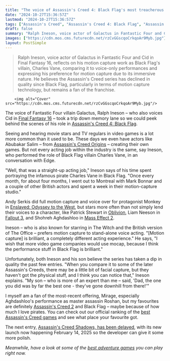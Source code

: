 ```yaml
---
title: "The voice of Assassin's Creed 4: Black Flag's most treacherous pirate wishes 'more video game companies would use mocap, because I think the performance stuff in Black Flag is brilliant'"
date: "2024-10-27T15:36:57Z"
lastmod: "2024-10-27T15:36:57Z"
tags: ["Assassin's Creed", "Assassin's Creed 4: Black Flag", "Assassin's Creed 2", "Assassin's Creed Origins", "Assassin's Creed Mirage", "Assassin's Creed Shadows", 'Final Fantasy 16', 'Enslaved: Odyssey to the West', 'Oblivion', 'Fallout 3', 'Mass Effect 2', 'Adventure Games', 'Motion Capture', 'Voice Acting']
draft: false
summary: "Ralph Ineson, voice actor of Galactus in Fantastic Four and Cid in Final Fantasy 16, reflects on his motion capture work as Black Flag's villain, Charles Vane, comparing it to voice-only performances and expressing his preference for motion capture due to its immersive nature. He believes the Assassin's Creed series has declined in quality since Black Flag, particularly in terms of motion capture technology, but remains a fan of the franchise."
images: ["https://cdn.mos.cms.futurecdn.net/rzCvGGscqoCrkqoAr9Myb.jpg"]
layout: PostSimple
---
```

> Ralph Ineson, voice actor of Galactus in Fantastic Four and Cid in Final Fantasy 16, reflects on his motion capture work as Black Flag's villain, Charles Vane, comparing it to voice-only performances and expressing his preference for motion capture due to its immersive nature. He believes the Assassin's Creed series has declined in quality since Black Flag, particularly in terms of motion capture technology, but remains a fan of the franchise.


        <img alt="Cover" src="https://cdn.mos.cms.futurecdn.net/rzCvGGscqoCrkqoAr9Myb.jpg"/>
        
The voice of Fantastic Four villain Galactus, Ralph Ineson – who also voices Cid in [<u>Final Fantasy 16</u>](https://www.gamesradar.com/final-fantasy-16-guide/) – took a trip down memory lane so we could peek behind the scenes of his role in [<u>Assassin's Creed 4: Black Flag</u>](https://www.gamesradar.com/assassin-s-creed-iv-black-flag/).

Seeing and hearing movie stars and TV regulars in video games is a lot more common than it used to be. These days we even have actors like Abubakar Salim – from [<u>Assassin's Creed Origins</u>](https://www.gamesradar.com/assassin-s-creed-origins/) – creating their own games. But not every acting job within the industry is the same, say Ineson, who performed the role of Black Flag villain Charles Vane, in an conversation with Edge.

"Well, that was a straight-up acting job," Ineson says of his time spent portraying the infamous pirate Charles Vane in Black Flag. "Once every month, for about four months, I went out to Montreal with Mark Bonnar and a couple of other British actors and spent a week in their motion-capture studio."

Andy Serkis did full motion capture and voice over for protagonist Monkey in [<u>Enslaved: Odyssey to the West</u>](https://www.gamesradar.com/enslaved-odyssey-to-the-west-review/), but stars more often than not simply lend their voices to a character, like Patrick Stewart in [<u>Oblivion</u>](https://www.gamesradar.com/oblivion/), Liam Neeson in [<u>Fallout 3</u>](https://www.gamesradar.com/fallout-3/), and Shohreh Aghdashloo in [<u>Mass Effect 2</u>](https://www.gamesradar.com/mass-effect-2-review/). 

Ineson – who is also known for starring in The Witch and the British version of The Office – prefers motion capture to stand-alone voice acting. "[Motion capture] is brilliant, a completely different acting experience." He says, "I wish that more video game companies would use mocap, because I think the performance stuff in Black Flag is brilliant."

Unfortunately, both Ineson and his son believe the series has taken a dip in quality the past few entries. "When you compare it to some of the later Assassin's Creeds, there may be a little bit of facial capture, but they haven't got the physical stuff, and I think you can notice that," Ineson explains. "My son – who is more of an expert than me – said, 'Dad, the one you did was by far the best one - they've gone downhill from there!'"

I myself am a fan of the most-recent offering, Mirage, especially Aghdashloo's performance as master assassin Roshan, but my favourites are definitely [<u>Assassin's Creed 2</u>](https://www.gamesradar.com/assassins-creed-ii-11/2/) and Black Flag – maybe because of how much I love pirates. You can check out our official ranking of the [<u>best Assassin's Creed games</u>](https://www.gamesradar.com/best-assassins-creed-games/) and see what place your favourite got.

The next entry, [<u>Assassin's Creed Shadows, has been delayed</u>](https://www.gamesradar.com/games/assassin-s-creed/assassins-creed-shadows-delayed-to-february-after-learnings-from-the-star-wars-outlaws-release/), with its new launch now happening February 14, 2025 so the developer can give it some more polish.

*Meanwhile, have a look at some of the *[<u><em>best adventure games</em></u>](https://www.gamesradar.com/best-adventure-games/)* you can play right now.*
        